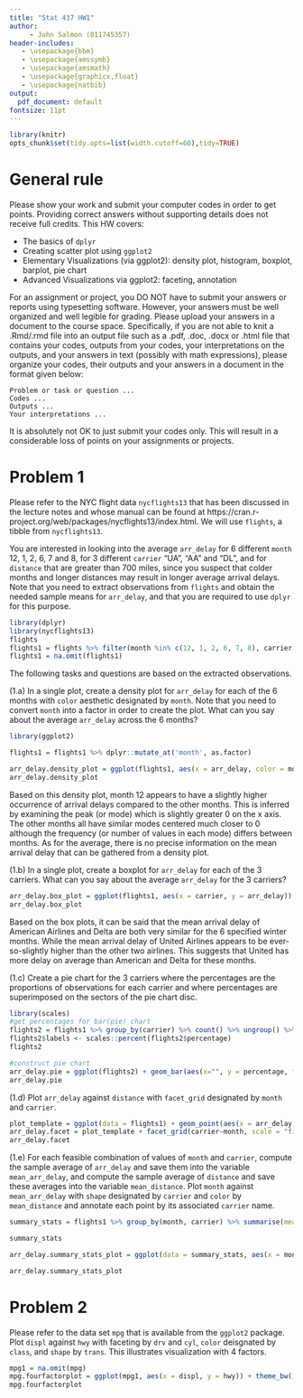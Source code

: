 ```yaml
---
title: "Stat 437 HW1"
author: 
     - John Salmon (011745357)
header-includes:
   - \usepackage{bbm}
   - \usepackage{amssymb}
   - \usepackage{amsmath}
   - \usepackage{graphicx,float}
   - \usepackage{natbib}
output:
  pdf_document: default
fontsize: 11pt
---
```


```r
library(knitr)
opts_chunk$set(tidy.opts=list(width.cutoff=60),tidy=TRUE)
```

# General rule

Please show your work and submit your computer codes in order to get points. Providing correct answers without supporting details does not receive full credits. This HW covers:

- The basics of `dplyr`
- Creating scatter plot using `ggplot2`
- Elementary Visualizations (via ggplot2): density plot, histogram, boxplot, barplot, pie chart
- Advanced Visualizations via ggplot2: faceting, annotation

For an assignment or project, you DO NOT have to submit your answers or reports using typesetting software. However, your answers must be well organized and well legible for grading. Please upload your answers in a document to the course space. Specifically, if you are not able to knit a .Rmd/.rmd file into an output file such as a .pdf, .doc, .docx or .html file that contains your codes, outputs from your codes, your interpretations on the outputs, and your answers in text (possibly with math expressions), please organize your codes, their outputs and your answers in a document in the format given below:

```
Problem or task or question ... 
Codes ...
Outputs ...
Your interpretations ...
```

It is absolutely not OK to just submit your codes only. This will result in a considerable loss of points on your assignments or projects. 

# Problem 1

Please refer to the NYC flight data `nycflights13` that has been discussed in the lecture notes and whose manual can be found at https://cran.r-project.org/web/packages/nycflights13/index.html. We will use `flights`, a tibble from `nycflights13`.


You are interested in looking into the average `arr_delay` for 6 different `month` 12, 1, 2, 6, 7 and 8, for 3 different `carrier` "UA", "AA" and "DL", and for `distance` that are greater than 700 miles, since you suspect that colder months and longer distances may result in longer average arrival delays. Note that you need to extract observations from `flights` and obtain the needed sample means for `arr_delay`, and that you are required to use `dplyr` for this purpose.

```r
library(dplyr)
library(nycflights13)
flights
flights1 = flights %>% filter(month %in% c(12, 1, 2, 6, 7, 8), carrier %in% c("UA", "AA", "DL"), distance > 700) #extract observations
flights1 = na.omit(flights1)
```

The following tasks and questions are based on the extracted observations.

(1.a) In a single plot, create a density plot for `arr_delay` for each of the 6 months with `color` aesthetic designated by `month`. Note that you need to convert `month` into a factor in order to create the plot. What can you say about the average `arr_delay` across the 6 months?

```r
library(ggplot2)

flights1 = flights1 %>% dplyr::mutate_at('month', as.factor)

arr_delay.density_plot = ggplot(flights1, aes(x = arr_delay, color = month)) + geom_density(linetype = 'dashed') + theme_bw()
arr_delay.density_plot
```
Based on this density plot, month 12 appears to have a slightly higher occurrence of arrival delays compared to the other months. This is inferred by examining the peak (or mode) which is slightly greater 0 on the x axis. The other months all have similar modes centered much closer to 0 although the frequency (or number of values in each mode) differs between months. As for the average, there is no precise information on the mean arrival delay that can be gathered from a density plot.


(1.b) In a single plot, create a boxplot for `arr_delay` for each of the 3 carriers. What can you say about the average `arr_delay` for the 3 carriers?

```r
arr_delay.box_plot = ggplot(flights1, aes(x = carrier, y = arr_delay)) + geom_boxplot() + theme_bw() + stat_summary(fun.y=mean, geom="Point", shape = 23, size = 4)
arr_delay.box_plot
```
Based on the box plots, it can be said that the mean arrival delay of American Airlines and Delta are both very similar for the 6 specified winter months. While the mean arrival delay of United Airlines appears to be ever-so-slightly higher than the other two airlines. This suggests that United has more delay on average than American and Delta for these months.

(1.c) Create a pie chart for the 3 carriers where the percentages are the proportions of observations for each carrier and where percentages are superimposed on the sectors of the pie chart disc.
```r
library(scales)
#get percentages for bar(pie) chart
flights2 = flights1 %>% group_by(carrier) %>% count() %>% ungroup() %>% mutate(percentage = `n`/sum(`n`)) %>% arrange(desc(carrier))
flights2$labels <- scales::percent(flights2$percentage)
flights2

#construct pie chart
arr_delay.pie = ggplot(flights2) + geom_bar(aes(x="", y = percentage, fill=carrier), stat = "identity", width = 1) + coord_polar("y", start = 0) + theme_void() + geom_text(aes(x=1, y = cumsum(percentage) - percentage/2, label = labels))
arr_delay.pie


```

(1.d) Plot `arr_delay` against `distance` with `facet_grid` designated by `month` and `carrier`.

```r
plot_template = ggplot(data = flights1) + geom_point(aes(x = arr_delay, y = distance))
arr_delay.facet = plot_template + facet_grid(carrier~month, scale = "fixed")
arr_delay.facet
```

(1.e) For each feasible combination of values of `month` and `carrier`, compute the sample average of `arr_delay` and save them into the variable `mean_arr_delay`, and compute the sample average of `distance` and save these averages into the variable `mean_distance`. Plot `month` against `mean_arr_delay` with `shape` designated by `carrier` and `color` by `mean_distance` and annotate each point by its associated `carrier` name. 

```r
summary_stats = flights1 %>% group_by(month, carrier) %>% summarise(mean_arr_delay = mean(arr_delay), mean_distance = mean(distance))

summary_stats

arr_delay.summary_stats_plot = ggplot(data = summary_stats, aes(x = month, y = mean_arr_delay, shape = carrier, color = mean_distance)) + geom_point(size = 3) + geom_text(aes(label = carrier), hjust = -0.5, vjust = 1, size = 3) + scale_color_gradient(low = "#FFAA00", high = "purple")

arr_delay.summary_stats_plot
```

# Problem 2

Please refer to the data set `mpg` that is available from the `ggplot2` package. Plot `displ` against `hwy` with faceting by `drv` and `cyl`, `color` deisgnated by `class`, and `shape` by `trans`. This illustrates visualization with 4 factors.

```r
mpg1 = na.omit(mpg)
mpg.fourfactorplot = ggplot(mpg1, aes(x = displ, y = hwy)) + theme_bw() + geom_point(aes(colour=class,shape=trans)) + scale_shape_manual(values = 1:length(unique(mpg1$trans))) + facet_grid(drv~cyl)
mpg.fourfactorplot
```
